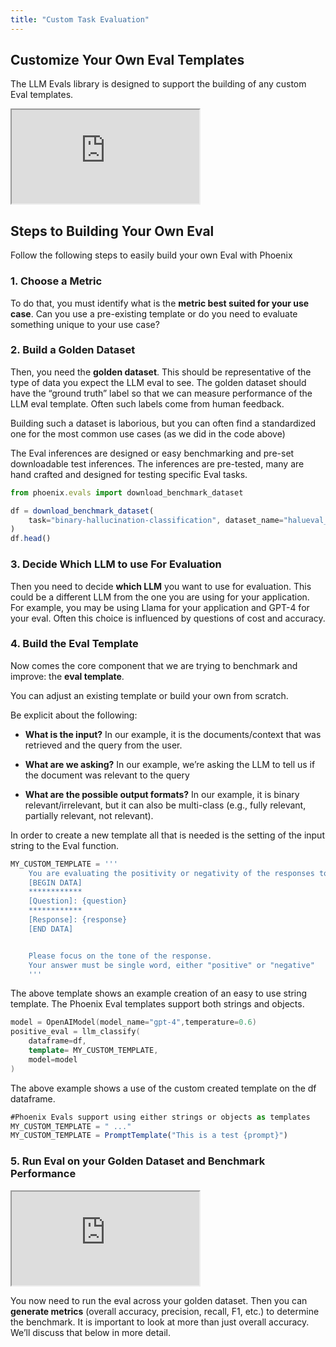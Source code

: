 ```yaml
---
title: "Custom Task Evaluation"
---
```


## Customize Your Own Eval Templates

The LLM Evals library is designed to support the building of any custom Eval templates.

<Frame>
    <iframe src="https://cdn.iframe.ly/74hG3o6w" width={1000} height={340} allowFullScreen></iframe>
</Frame>

## Steps to Building Your Own Eval

Follow the following steps to easily build your own Eval with Phoenix

### 1. Choose a Metric

To do that, you must identify what is the **metric best suited for your use case**. Can you use a pre-existing template or do you need to evaluate something unique to your use case?

### 2. Build a Golden Dataset

Then, you need the **golden dataset**. This should be representative of the type of data you expect the LLM eval to see. The golden dataset should have the “ground truth” label so that we can measure performance of the LLM eval template. Often such labels come from human feedback.

Building such a dataset is laborious, but you can often find a standardized one for the most common use cases (as we did in the code above)

The Eval inferences are designed or easy benchmarking and pre-set downloadable test inferences. The inferences are pre-tested, many are hand crafted and designed for testing specific Eval tasks.

```javascript
from phoenix.evals import download_benchmark_dataset

df = download_benchmark_dataset(
    task="binary-hallucination-classification", dataset_name="halueval_qa_data"
)
df.head()
```

### 3. Decide Which LLM to use For Evaluation

Then you need to decide **which LLM** you want to use for evaluation. This could be a different LLM from the one you are using for your application. For example, you may be using Llama for your application and GPT-4 for your eval. Often this choice is influenced by questions of cost and accuracy.

### 4. Build the Eval Template

Now comes the core component that we are trying to benchmark and improve: the **eval template**.

You can adjust an existing template or build your own from scratch.

Be explicit about the following:

* **What is the input?** In our example, it is the documents/context that was retrieved and the query from the user.

* **What are we asking?** In our example, we’re asking the LLM to tell us if the document was relevant to the query

* **What are the possible output formats?** In our example, it is binary relevant/irrelevant, but it can also be multi-class (e.g., fully relevant, partially relevant, not relevant).

In order to create a new template all that is needed is the setting of the input string to the Eval function.

```python
MY_CUSTOM_TEMPLATE = '''
    You are evaluating the positivity or negativity of the responses to questions.
    [BEGIN DATA]
    ************
    [Question]: {question}
    ************
    [Response]: {response}
    [END DATA]


    Please focus on the tone of the response.
    Your answer must be single word, either "positive" or "negative"
    '''
```

The above template shows an example creation of an easy to use string template. The Phoenix Eval templates support both strings and objects.

```cpp
model = OpenAIModel(model_name="gpt-4",temperature=0.6)
positive_eval = llm_classify(
    dataframe=df,
    template= MY_CUSTOM_TEMPLATE,
    model=model
)
```

The above example shows a use of the custom created template on the df dataframe.

```javascript
#Phoenix Evals support using either strings or objects as templates
MY_CUSTOM_TEMPLATE = " ..."
MY_CUSTOM_TEMPLATE = PromptTemplate("This is a test {prompt}")
```

### 5. Run Eval on your Golden Dataset and Benchmark Performance

<Frame>
    <iframe src="https://cdn.iframe.ly/bPD6Bm1V" width={1000} height={400} allowFullScreen></iframe>
</Frame>

You now need to run the eval across your golden dataset. Then you can **generate metrics** (overall accuracy, precision, recall, F1, etc.) to determine the benchmark. It is important to look at more than just overall accuracy. We’ll discuss that below in more detail.


